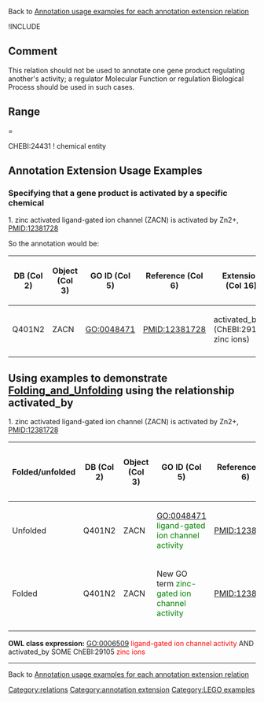 Back to [http://wiki.geneontology.org/index.php/Annotation_usage_examples_for_each_annotation_extension_relation  Annotation usage examples for each annotation extension relation]


!INCLUDE

==Comment==

This relation should not be used to annotate one gene product regulating another's activity; a regulator Molecular Function or regulation Biological Process should be used in such cases.

==Range===

CHEBI:24431 ! chemical entity 

== Annotation Extension Usage Examples ==

=== Specifying that a gene product is activated by a specific chemical ===

1. zinc activated ligand-gated ion channel (ZACN) is activated by Zn2+, PMID:12381728

So the annotation would be:

{| class="wikitable" border="1"
!DB (Col 2)
!Object (Col 3)
!GO ID (Col 5)
!Reference (Col 6)
!Extension (Col 16)
|-
|Q401N2 
|ZACN 
|GO:0048471 
|PMID:12381728 
|activated_by (ChEBI:29105, zinc ions)
|-
|}

== Using examples to demonstrate [[Folding_and_Unfolding]] using the relationship activated_by ==

1. zinc activated ligand-gated ion channel (ZACN) is activated by Zn2+, PMID:12381728

{| class="wikitable" border="1"
! Folded/unfolded
!DB (Col 2)
!Object (Col 3)
!GO ID (Col 5)
!Reference (Col 6)
!Extension (Col 16)
!Parent terms for new folded GO term
|-
| Unfolded
|Q401N2 
|ZACN 
|GO:0048471 <span style="color:green">ligand-gated ion channel activity</span>
|PMID:12381728 
|activated_by (ChEBI:29105, <span style="color:green">zinc ions</span>)
|
|-
| Folded
|Q401N2 
|ZACN 
|New GO term <span style="color:green">zinc-gated ion channel activity</span> 
|PMID:12381728 
|
|is_a GO:0048471 <span style="color:red">ligand-gated ion channel activity</span>
|-
|}

'''OWL class expression:''' GO:0006509 <span style="color:red">ligand-gated ion channel activity</span> AND activated_by SOME ChEBI:29105 <span style="color:red">zinc ions</span>
----
Back to [http://wiki.geneontology.org/index.php/Annotation_usage_examples_for_each_annotation_extension_relation  Annotation usage examples for each annotation extension relation]

[[Category:relations]]
[[Category:annotation extension]]
[[Category:LEGO examples]]